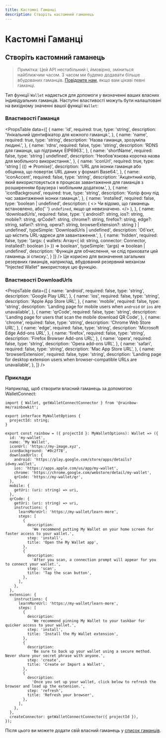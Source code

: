 ```yaml
---
title: Кастомні Гаманці
description: Створіть кастомний гаманець
---
```


# Кастомні Гаманці

## Створіть кастомний гаманець

> Примітка: Цей API нестабільний і, ймовірно, зміниться найближчим часом. З часом ми будемо додавати більше вбудованих гаманців. [Повідомте нам](https://github.com/rainbow-me/rainbowkit/issues), якщо вам цікаві певні гаманці.

Тип функції `Wallet` надається для допомоги у визначенні ваших власних індивідуальних гаманців. Наступні властивості можуть бути налаштовані на вихідному значенні вашої функції `Wallet`:

### Властивості Гаманця

<PropsTable
  data={[
    {
      name: 'id',
      required: true,
      type: 'string',
      description: 'Унікальний ідентифікатор для кожного гаманця.',
    },
    {
      name: 'name',
      required: true,
      type: 'string',
      description: 'Назва гаманця, зрозуміла людині.',
    },
    {
      name: 'rdns',
      required: false,
      type: 'string',
      description: 'RDNS для гаманця, що підтримує EIP6963.',
    },
    {
      name: 'shortName',
      required: false,
      type: 'string | undefined',
      description: 'Необов\'язкова коротка назва для мобільного використання.',
    },
    {
      name: 'iconUrl',
      required: true,
      type: 'string | (() => Promise<string>)',
      description: 'URL для іконки гаманця або обіцянка, що повертає URL даних у форматі Base64.',
    },
    {
      name: 'iconAccent',
      required: false,
      type: 'string',
      description: 'Акцентний колір, який використовується в процесах завантаження для гаманців з розширенням браузера і мобільним додатком.',
    },
    {
      name: 'iconBackground',
      required: true,
      type: 'string',
      description: 'Колір фону під час завантаження іконки гаманця.',
    },
    {
      name: 'installed',
      required: false,
      type: 'boolean | undefined',
      description: (
        <>
          Чи відомо, що гаманець встановлено, або{' '}
          <code>undefined</code>, якщо це невизначено.
        </>
      ),
    },
    {
      name: 'downloadUrls',
      required: false,
      type: '{ android?: string, ios?: string, mobile?: string, qrCode?: string, chrome?: string, firefox?: string, edge?: string, safari?: string, opera?: string, browserExtension?: string } | undefined',
      typeSimple: 'DownloadUrls | undefined',
      description: 'Об\'єкт, що містить URL-адреси для завантаження.',
    },
    {
      name: 'hidden',
      required: false,
      type: '(args: { wallets: Array<{ id: string, connector: Connector, installed?: boolean }> }) => boolean',
      typeSimple: '(args) => boolean | undefined',
      description: 'Функція для обчислення, чи слід приховати цей гаманець зі списку.',
    } 
  ]}
/> Це корисно для визначення загальних резервних гаманців, наприклад, вбудований резервний механізм "Injected Wallet" використовує цю функцію.

### Властивості DownloadUrls

<PropsTable
  data={[
    {
      name: 'android',
      required: false,
      type: 'string',
      description: 'Google Play URL',
    },
    {
      name: 'ios',
      required: false,
      type: 'string',
      description: 'Apple App Store URL',
    },
    {
      name: 'mobile',
      required: false,
      type: 'string',
      description:
        'Landing page for mobile users when `android` or `ios` are unavailable',
    },
    {
      name: 'qrCode',
      required: false,
      type: 'string',
      description:
        'Landing page for users that scan the mobile download QR Code',
    },
    {
      name: 'chrome',
      required: false,
      type: 'string',
      description: 'Chrome Web Store URL',
    },
    {
      name: 'edge',
      required: false,
      type: 'string',
      description: 'Microsoft Edge Add-ons URL',
    },
    {
      name: 'firefox',
      required: false,
      type: 'string',
      description: 'Firefox Browser Add-ons URL',
    },
    {
      name: 'opera',
      required: false,
      type: 'string',
      description: 'Opera add-ons URL',
    },
    {
      name: 'safari',
      required: false,
      type: 'string',
      description: 'Mac App Store URL',
    },
    {
      name: 'browserExtension',
      required: false,
      type: 'string',
      description:
        'Landing page for desktop extension users when browser-compatible URLs are unavailable',
    },
  ]}
/>

### Приклади

Наприклад, щоб створити власний гаманець за допомогою WalletConnect:

```tsx
import { Wallet, getWalletConnectConnector } from '@rainbow-me/rainbowkit';

export interface MyWalletOptions {
  projectId: string;
}

export const rainbow = ({ projectId }: MyWalletOptions): Wallet => ({
  id: 'my-wallet',
  name: 'My Wallet',
  iconUrl: 'https://my-image.xyz',
  iconBackground: '#0c2f78',
  downloadUrls: {
    android: 'https://play.google.com/store/apps/details?id=my.wallet',
    ios: 'https://apps.apple.com/us/app/my-wallet',
    chrome: 'https://chrome.google.com/webstore/detail/my-wallet',
    qrCode: 'https://my-wallet/qr',
  },
  mobile: {
    getUri: (uri: string) => uri,
  },
  qrCode: {
    getUri: (uri: string) => uri,
    instructions: {
      learnMoreUrl: 'https://my-wallet/learn-more',
      steps: [
        {
          description:
            'We recommend putting My Wallet on your home screen for faster access to your wallet.',
          step: 'install',
          title: 'Open the My Wallet app',
        },
        {
          description:
            'After you scan, a connection prompt will appear for you to connect your wallet.',
          step: 'scan',
          title: 'Tap the scan button',
        },
      ],
    },
  },
  extension: {
    instructions: {
      learnMoreUrl: 'https://my-wallet/learn-more',
      steps: [
        {
          description:
            'We recommend pinning My Wallet to your taskbar for quicker access to your wallet.',
          step: 'install',
          title: 'Install the My Wallet extension',
        },
        {
          description:
            'Be sure to back up your wallet using a secure method. Never share your secret phrase with anyone.',
          step: 'create',
          title: 'Create or Import a Wallet',
        },
        {
          description:
            'Once you set up your wallet, click below to refresh the browser and load up the extension.',
          step: 'refresh',
          title: 'Refresh your browser',
        },
      ],
    },
  },
  createConnector: getWalletConnectConnector({ projectId }),
});
```

Після цього ви можете додати свій власний гаманець у [список гаманців](/docs/custom-wallet-list).
